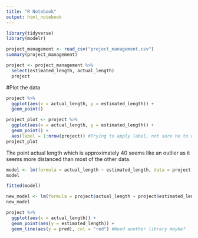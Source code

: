 ```yaml
---
title: "R Notebook"
output: html_notebook
---
```


```r
library(tidyverse)
library(modelr)
```

```r
project_management <- read_csv("project_management.csv")
summary(project_management)
```

```r
project <- project_management %>%
  select(estimated_length, actual_length)
  project
```

#Plot the data
```r
project %>%
  ggplot(aes(x = actual_length, y = estimated_length)) +
  geom_point()
```

```r
project_plot <- project %>%
  ggplot(aes(x = actual_length, y = estimated_length)) +
  geom_point() +
  aes(label = 1:nrow(project)) #Trying to apply label, not sure ho to do this
project_plot
```

The point actual length which is approximately 40 seems like an outlier as it seems more distanced than most of the other data.

```r
model <- lm(formula = actual_length ~ estimated_length, data = project)
model
```

```r
fitted(model)
```

```r
new_model <- lm(formula = project$actual_length ~ project$estimated_length)
new_model
```

```r
project %>%
  ggplot(aes(x = actual_length)) +
  geom_point(aes(y = estimated_length)) +
  geom_line(aes(y = pred), col = "red") #Need another library maybe?
```


